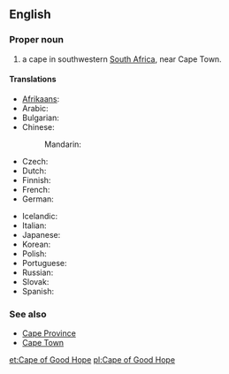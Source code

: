 {{wikipedia}}
==English==

===Proper noun===
{{en-proper noun}}

# a cape in southwestern [[South Africa]], near Cape Town.

====Translations====
{{trans-top|a cape in southwestern South Africa}}
* [[Afrikaans]]: {{t|af|Kaap die Goeie Hoop}}
* Arabic: {{t|ar|رأس الرجاء الصالح|m|tr=ra's al-rajaa' al-SaaliH|sc=Arab}}
* Bulgarian: {{t|bg|Нос Добра Надежда|m|tr=Nos Dóbra Nadéžda|sc=Cyrl}}
* Chinese:
*: Mandarin: {{t|zh|好望角|tr=Hǎowàngjiǎo|sc=Hani}}
* Czech: {{t|cs|mys Dobré naděje|m}}
* Dutch: {{t+|nl|Kaap de Goede Hoop}}
* Finnish: {{t-|fi|Hyväntoivonniemi}}
* French: {{t+|fr|cap de Bonne-Espérance|m}}
* German: {{t|de|Kap der Guten Hoffnung|n}}
{{trans-mid}}
* Icelandic: {{t|is|Góðrarvonarhöfði|m}}
* Italian: {{t-|it|Capo di Buona Speranza|m}}
* Japanese: {{t|ja|喜望峰|tr=きぼうほう, kibō-hō|sc=Jpan}}
* Korean: {{t|ko|희망봉|tr=Huimangbong|sc=Kore}}
* Polish: {{t|pl|Przylądek Dobrej Nadziei|m}}
* Portuguese: {{t|pt|Cabo da Boa Esperança|m}}
* Russian: {{t|ru|мыс Доброй Надежды|m|tr=mys Dóbroj Nadéždy|sc=Cyrl}}
* Slovak: {{t|sk|mys Dobrej nádeje|m}}
* Spanish: {{t|es|cabo de Buena Esperanza|m}}
{{trans-bottom}}

===See also===
* [[Cape Province]]
* [[Cape Town]]

[[et:Cape of Good Hope]]
[[pl:Cape of Good Hope]]